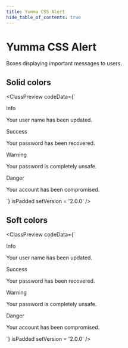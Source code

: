```yaml
---
title: Yumma CSS Alert
hide_table_of_contents: true
---
```



# Yumma CSS Alert

Boxes displaying important messages to users.

## Solid colors

<ClassPreview
  codeData={`<div class="bg-blue fs-sm t-white rad-2 p-3" role="alert">
      <span class="fw-600">Info</span>
      <p>Your user name has been updated.</p>
   </div>
   <div class="mt-3 bg-teal fs-sm t-white rad-2 p-3" role="alert">
      <span class="fw-600">Success</span>
      <p>Your password has been recovered.</p>
   </div>
   <div class="mt-3 bg-yellow fs-sm t-white rad-2 p-3" role="alert">
      <span class="fw-600">Warning</span>
      <p>Your password is completely unsafe.</p>
   </div>
   <div class="mt-3 bg-red fs-sm t-white rad-2 p-3" role="alert">
      <span class="fw-600">Danger</span>
      <p>Your account has been compromised.</p>
   </div>`}
  isPadded
  setVersion = '2.0.0' 
/>

## Soft colors

<ClassPreview
  codeData={`<div class="bg-l-blue-6 fs-sm p-3 rad-2 t-d-blue-6" role="alert">
   <span class="fw-600">Info</span>
   <p>Your user name has been updated.</p>
</div>
<div class="bg-l-teal-6 fs-sm mt-3 p-3 rad-2 t-d-teal-6" role="alert">
   <span class="fw-600">Success</span>
   <p>Your password has been recovered.</p>
</div>
<div class="bg-l-yellow-6 fs-sm mt-3 p-3 rad-2 t-d-yellow-6" role="alert">
   <span class="fw-600">Warning</span>
   <p>Your password is completely unsafe.</p>
</div>
<div class="bg-l-red-6 fs-sm mt-3 p-3 rad-2 t-d-red-6" role="alert">
   <span class="fw-600">Danger</span>
   <p>Your account has been compromised.</p>
</div>`}
  isPadded
  setVersion = '2.0.0' 
/>